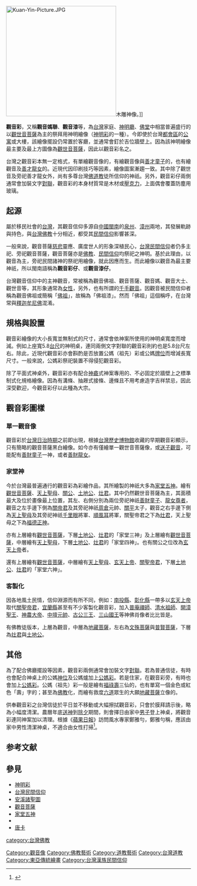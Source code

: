 [[File:Kuan-Yin-Picture.JPG|300px]]木雕神像。]]

'''觀音彩'''，又稱'''觀音媽聯'''、'''觀音漆'''等，為[[台灣|台灣]]家庭、[[神明廳|神明廳]]、[[佛堂|佛堂]]中相當普遍盛行的以[[觀世音菩薩|觀世音菩薩]]為主的祭拜用神明繪像（[[神明彩|神明彩]]的一種）。今即使於台灣[[都會區|都會區]]的[[公寓|公寓]]或大樓，該繪像擺設仍常置於客廳，並通常會釘於吉位牆壁上。因為該神明繪像最主要及最上方圖像為[[觀世音菩薩|觀世音菩薩]]，因此以觀音彩名之。

台灣之觀音彩本無一定格式，有單繪觀音像的，有繪觀音像與[[善才童子|善才童子]]的，也有繪觀音及[[善才龍女|善才龍女]]的。近現代因印刷技巧等因素，繪像圖案漸趨一致。其中除了觀世音及旁祀善才龍女外，尚有多尊台灣[[佛教|佛]][[道教|道教]]徒所信仰的神祇。另外，觀音彩仔兩側通常會加裝文字[[對聯|對聯]]，觀音彩的本身材質常是木材或[[壓克力|壓克力]]，上面偶會覆蓋防塵用玻璃。

==起源==
屬於移民社會的[[台灣|台灣]]，其觀音信仰多源自[[中國|中國]][[閩南|閩南]]的[[泉州|泉州]]、[[漳州|漳州]]兩地，其發展軌跡與持色，與[[台灣佛教|台灣佛教]]十分相近，都受其[[台灣民間信仰|民間信仰]]影響甚深。

一般來說，觀音菩薩[[慈悲|慈悲]]靈應、廣度世人的形象深植民心，[[台灣民間信仰|台灣民間信仰]]者仍多主祀、旁祀觀音菩薩，觀音菩薩亦是[[佛教|佛教]]、[[民間信仰|民間信仰]]均祭祀之神明。基於此理由，以觀音為主，旁祀民間諸神的祭祀用繪像，就此因應而生。而此繪像以觀音為最主要神祇，所以閩南語稱為'''觀音彩仔'''、或'''觀音漆仔'''。

台灣觀音信仰中的主神觀音，常被稱為觀音佛祖、觀音菩薩、觀音媽、觀音大士、觀世音等，其形象通常為[[女性|女性]]，另外，也有所謂的[[千手千眼觀世音菩薩|千手觀音]]。因觀音被民間信仰者稱為觀音佛祖或簡稱「[[佛祖|佛祖]]」，故稱為「佛祖漆」。然而「佛祖」這個稱呼，在台灣常與[[釋迦牟尼佛|釋迦牟尼佛]]混淆。

==規格與設置==
觀音彩繪像的大小長寬並無制式的尺寸，通常會依神案所使用的神明桌寬度而增減。例如上座寬5.8[[台尺|台尺]]的神明桌，連同兩側文字對聯的觀音彩則約也是5.8台尺左右。除此，近現代觀音彩亦會斟酌是否放置公媽（祖先）彩或公媽[[牌位|牌位]]而增減長寬尺寸。一般來說，公媽彩祭祀裝置不得侵犯觀音彩。

除了平面式神桌外，觀音彩亦有配合[[神龕|神龕]]式神案專用的、不必固定於牆壁上之標準制式化規格繪像。因為有溝條、抽屜式接條、邊條且不用考慮造字吉祥禁忌，因此深受歡迎，今觀音彩仔以此種為大宗。

==觀音彩圖樣==
===單一觀音像===
觀音彩於[[台灣日治時期|台灣日治時期]]之前即出現，根據[[台灣歷史博物館|台灣歷史博物館]]收藏的早期觀音彩顯示，只有簡略的觀音菩薩黑白繪像。如今亦有僅繪單一觀世音菩薩像，或[[送子觀音|送子觀音]]，可能配有[[善財童子|善財童子]]一神，或者[[善財龍女|善財龍女]]。

===家堂神===
{{main|家堂五神}}
今於台灣最普遍通行的觀音彩為彩繪作品，其所繪製的神祇大多為[[家堂五神|家堂五神]]。繪有[[觀世音菩薩|觀世音菩薩]]、[[天上聖母|天上聖母]]、[[關公|關公]]、[[土地公|土地公]]、[[灶君|灶君]]。其中仍然觀世音菩薩為主，其面積最大及位於畫像最上位置，其左、右側分別為兩位旁祀神祇[[善財童子|善財童子]]、[[龍女|龍女尊者]]，觀音之左手邊下側為[[關帝君|關帝君]]及其旁祀神祇[[周倉|周倉]]元帥、[[關平|關平]]太子，觀音之右手邊下側為[[天上聖母|天上聖母]]及其旁祀神祇[[千里眼|千里眼]]將軍、[[順風耳|順風耳]]將軍，關聖帝君之下為[[灶君|灶君]]，天上聖母之下為[[福德正神|福德正神]]。

亦有上層繪有[[觀世音菩薩|觀世音菩薩]]，下層[[土地公|土地公]]、[[灶君|灶君]]的「家堂三神」及上層繪有[[觀世音菩薩|觀世音菩薩]]，中層繪有[[天上聖母|天上聖母]]，下層[[土地公|土地公]]、[[灶君|灶君]]的「家堂四神」。也有關公之位改為[[玄天上帝|玄天上帝]]者。

還有上層繪有[[觀世音菩薩|觀世音菩薩]]，中層繪有[[天上聖母|天上聖母]]、[[玄天上帝|玄天上帝]]、[[關聖帝君|關聖帝君]]，下層[[土地公|土地公]]、[[灶君|灶君]]的「家堂六神」。

===客製化===
因各地風土民情，信仰淵源而有所不同，例如：[[南投縣|南投縣]]、[[彰化縣|彰化縣]]一帶多以[[玄天上帝|玄天上帝]]取代[[關聖帝君|關聖帝君]]，[[宜蘭縣|宜蘭縣]]甚至有不少客製化觀音彩，加入[[普庵禪師|普庵禪師]]、[[清水祖師|清水祖師]]、[[開漳聖王|開漳聖王]]、[[神農大帝|神農大帝]]、[[中壇元帥|中壇元帥]]、[[古公三王|古公三王]]、[[三山國王|三山國王]]等神佛肖像者比比皆是。

有佛教徒版本，上層為觀音，中層為[[地藏菩薩|地藏菩薩]]，左右為[[文殊菩薩|文殊菩薩]]與[[普賢菩薩|普賢菩薩]]，下層為[[灶君|灶君]]與[[土地公|土地公]]。

==其他==
為了配合佛廳擺設等因素，觀音彩兩側通常會加裝文字[[對聯|對聯]]。若為普通信徒，有時也會配合神桌上的公媽[[神位|神位]]及公媽爐加上[[公媽彩|公媽彩]]。若是住家，在觀音彩旁，有時也會加上[[公媽彩|公媽彩]]。公媽（祖先）彩一般是繪有[[福祿壽|福祿壽]]三仙的，也有單寫一個金色或紅色「壽」字的；甚至為[[佛教|佛教]]化，而繪有救度[[六道|六道]]眾生的大願[[地藏菩薩|地藏菩薩]]立像的。

供奉觀音彩之台灣信徒於平日並不移動或大幅擦拭觀音彩，只會於膜拜請示後，略為小幅度清潔。農曆年底[[送神|送神]]到[[除夕|除夕]]期間，則會擇日由家中[[男子|男子]]登上神桌，將觀音彩連同神案加以清理。根據《[[蘋果日報|蘋果日報]]》訪問風水專家鄭雅勻，鄭雅勻稱，應該由家中男性清潔神桌，不適合由女性打掃<ref>{{Cite web |url=https://tw.nextmgz.com/realtimenews/news/14701659 |title=女人不能碰　小心衰一整年 |access-date=2020-01-26 |archive-date=2020-08-09 |archive-url=https://web.archive.org/web/20200809155756/https://tw.nextmgz.com/realtimenews/news/14701659 |dead-url=no }}</ref>。

== 参考文献 ==
{{reflist}}

==參見==
*[[神明彩|神明彩]]
*[[台灣民間信仰|台灣民間信仰]]
*[[安溪諸聖圖|安溪諸聖圖]]
*[[觀音菩薩|觀音菩薩]]
*[[家堂五神|家堂五神]]
*{{link-ja|佛畫|仏画}}
*[[唐卡|唐卡]]

[[Category:觀音像|Category:觀音像]]
[[Category:佛教藝術|Category:佛教藝術]]
[[Category:道教藝術|Category:道教藝術]]
[[Category:台灣道教|Category:台灣道教]]
[[category:台灣佛教|category:台灣佛教]]
[[Category:東亞傳統繪畫|Category:東亞傳統繪畫]]
[[Category:台灣漢族民間信仰|Category:台灣漢族民間信仰]]
